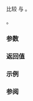 {{title|1=operator=={{small|(std::move_iterator&lt;Iter&gt;, std::move_sentinel)}}}}
{{cpp/iterator/move_iterator/navbar}}
{{dcl begin}}
{{dcl|since=c++20|1=
template&lt; std::sentinel_for&lt;Iter&gt; S &gt;
friend constexpr bool
    operator==( const move_iterator&amp; i, const std::move_sentinel&lt;S&gt;&amp; s );
}}
{{dcl end}}

比较 {{tt|move_iterator}} 与 {{tt|move_sentinel}}。

{{cpp/enable if| {{c|1=i.base() == s.base()}} 良构并且可转换到 {{c/core|bool}} }}。

{{cpp/hidden friend|{{c/core|std::move_iterator&lt;Iter&gt;}}|tmpl=yes}}

{{cpp/note synthesized eq}}

===参数===
{{par begin}}
{{par|i|要比较的移动迭代器}}
{{par|s|要比较的移动哨位}}
{{par end}}

===返回值===
{{c|1=i.base() == s.base()}}

===示例===
{{example}}

===参阅===
{{dsc begin}}
{{dsc inc|cpp/iterator/adaptor/dsc operator cmp|move_iterator}}
{{dsc end}}

{{langlinks|en|es|ja|ru}}